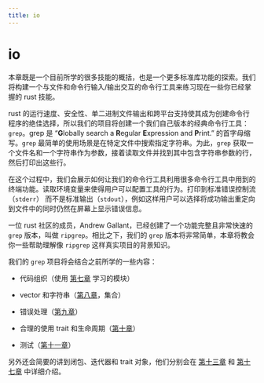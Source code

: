 ```yaml
---
title: io
---
```


# io

本章既是一个目前所学的很多技能的概括，也是一个更多标准库功能的探索。我们将构建一个与文件和命令行输入/输出交互的命令行工具来练习现在一些你已经掌握的 rust 技能。

rust 的运行速度、安全性、单二进制文件输出和跨平台支持使其成为创建命令行程序的绝佳选择，所以我们的项目将创建一个我们自己版本的经典命令行工具：`grep`。grep 是 “**G**lobally search a **R**egular **E**xpression and **P**rint.” 的首字母缩写。`grep` 最简单的使用场景是在特定文件中搜索指定字符串。为此，`grep` 获取一个文件名和一个字符串作为参数，接着读取文件并找到其中包含字符串参数的行，然后打印出这些行。

在这个过程中，我们会展示如何让我们的命令行工具利用很多命令行工具中用到的终端功能。读取环境变量来使得用户可以配置工具的行为。打印到标准错误控制流（`stderr`） 而不是标准输出（`stdout`），例如这样用户可以选择将成功输出重定向到文件中的同时仍然在屏幕上显示错误信息。

一位 rust 社区的成员，Andrew Gallant，已经创建了一个功能完整且非常快速的 `grep` 版本，叫做 `ripgrep`。相比之下，我们的 `grep` 版本将非常简单，本章将教会你一些帮助理解像 `ripgrep` 这样真实项目的背景知识。

我们的 `grep` 项目将会结合之前所学的一些内容：

- 代码组织（使用 [第七章](https://rust.bootcss.com/ch07-00-managing-growing-projects-with-packages-crates-and-modules.html) 学习的模块）

- vector 和字符串（[第八章](https://rust.bootcss.com/ch08-00-common-collections.html)，集合）

- 错误处理（[第九章](https://rust.bootcss.com/ch09-00-error-handling.html)）

- 合理的使用 trait 和生命周期（[第十章](https://rust.bootcss.com/ch10-00-generics.html)）

- 测试（[第十一章](https://rust.bootcss.com/ch11-00-testing.html)）

另外还会简要的讲到闭包、迭代器和 trait 对象，他们分别会在 [第十三章](https://rust.bootcss.com/ch13-00-functional-features.html) 和 [第十七章](https://rust.bootcss.com/ch17-00-oop.html) 中详细介绍。

# 

